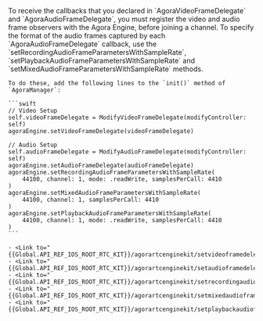 <PlatformWrapper platform="ios">
    To receive the callbacks that you declared in `AgoraVideoFrameDelegate` and `AgoraAudioFrameDelegate`, you must register the video and audio frame observers with the Agora Engine, before joining a channel. To specify the format of the audio frames captured by each `AgoraAudioFrameDelegate` callback, use the `setRecordingAudioFrameParametersWithSampleRate`, `setPlaybackAudioFrameParametersWithSampleRate` and `setMixedAudioFrameParametersWithSampleRate` methods.

    To do these, add the following lines to the `init()` method of `AgoraManager`:

    ```swift
    // Video Setup
    self.videoFrameDelegate = ModifyVideoFrameDelegate(modifyController: self)
    agoraEngine.setVideoFrameDelegate(videoFrameDelegate)

    // Audio Setup
    self.audioFrameDelegate = ModifyAudioFrameDelegate(modifyController: self)
    agoraEngine.setAudioFrameDelegate(audioFrameDelegate)
    agoraEngine.setRecordingAudioFrameParametersWithSampleRate(
        44100, channel: 1, mode: .readWrite, samplesPerCall: 4410
    )
    agoraEngine.setMixedAudioFrameParametersWithSampleRate(
        44100, channel: 1, samplesPerCall: 4410
    )
    agoraEngine.setPlaybackAudioFrameParametersWithSampleRate(
        44100, channel: 1, mode: .readWrite, samplesPerCall: 4410
    )
    ```

    - <Link to="{{Global.API_REF_IOS_ROOT_RTC_KIT}}/agorartcenginekit/setvideoframedelegate(_:)">setVideoFrameDelegate</Link>
    - <Link to="{{Global.API_REF_IOS_ROOT_RTC_KIT}}/agorartcenginekit/setaudioframedelegate(_:)">setAudioFrameDelegate</Link>
    - <Link to="{{Global.API_REF_IOS_ROOT_RTC_KIT}}/agorartcenginekit/setrecordingaudioframeparameterswithsamplerate(_:channel:mode:samplespercall:)">setRecordingAudioFrameParametersWithSampleRate</Link>
    - <Link to="{{Global.API_REF_IOS_ROOT_RTC_KIT}}/agorartcenginekit/setmixedaudioframeparameterswithsamplerate(_:channel:samplespercall:)">setMixedAudioFrameParametersWithSampleRate</Link>
    - <Link to="{{Global.API_REF_IOS_ROOT_RTC_KIT}}/agorartcenginekit/setplaybackaudioframeparameterswithsamplerate(_:channel:mode:samplespercall:)">setPlaybackAudioFrameParametersWithSampleRate</Link>

</PlatformWrapper>